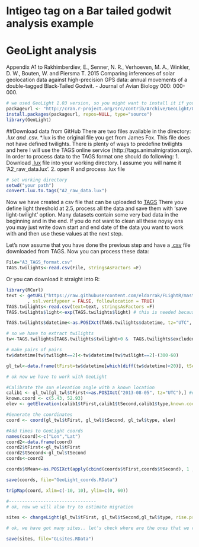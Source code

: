 <!--
%\VignetteEngine{knitr}
%\VignetteIndexEntry{Bar-Tailed Godwit GeoLight analysis}
%\VignetteDepends{FLightR}
-->
# Intigeo tag on a Bar tailed godwit analysis example
# GeoLight analysis
Appendix A1 to 
Rakhimberdiev, E., Senner, N. R., Verhoeven, M. A., Winkler, D. W., Bouten, W. and Piersma T. 2015 Comparing inferences of solar geolocation data against high-precision GPS data: annual movements of a double-tagged Black-Tailed Godwit. - Journal of Avian Biology 000: 000-000.

```r
# we used GeoLight 1.03 version, so you might want to install it if you want to get exactly the same results.
packageurl <- "http://cran.r-project.org/src/contrib/Archive/GeoLight/GeoLight_1.03.tar.gz"
install.packages(packageurl, repos=NULL, type="source")
library(GeoLight)
```
##Download data from GitHub
There are two files available in the directory: *.lux and *.csv. *.lux is the original file you get from James Fox. This file does not have defined twilights. There is plenty of ways to predefine twilights and here I will use the TAGS online service (http://tags.animalmigration.org). In order to process data to the TAGS format one should do following:
1. Download [.lux](https://raw.githubusercontent.com/eldarrak/FLightR/master/examples/black-tailed_godwit_Intigeo_tag_example/A2_raw_data.lux) file into your working directory. I assume you will name it 'A2_raw_data.lux'.
2. open R and process .lux file
```r
# set working directory
setwd("your path")
convert.lux.to.tags("A2_raw_data.lux")
```
Now we have created a csv file that can be uploaded to [TAGS](http://tags.animalmigration.org)
There you define light threshold at 2.5, process all the data and save them with 'save light-twilight' option.
Many datasets contain some very bad data in the beginning and in the end. If you do not want to clean all these noysy ens you may just write down start and end date of the data you want to work with and then use these values at the next step.

Let's now assume that you have done the previous step and have a [.csv](https://raw.githubusercontent.com/eldarrak/FLightR/master/examples/black-tailed_godwit_Intigeo_tag_example/A3_TAGS_format.csv) file downloaded from TAGS. Now you can process these data:

```r
File="A3_TAGS_format.csv"
TAGS.twilights<-read.csv(File, stringsAsFactors =F)
``` 
Or you can download it straight into R:
```r
library(RCurl)
text <- getURL("https://raw.githubusercontent.com/eldarrak/FLightR/master/examples/black-tailed_godwit_Intigeo_tag_example/A3_TAGS_format.csv"
		, ssl.verifypeer = FALSE, followlocation = TRUE)
TAGS.twilights<-read.csv(text=text, stringsAsFactors =F)
TAGS.twilights$light<-exp(TAGS.twilights$light) # this is needed because we log transformed data in convert.lux.to.tags()

TAGS.twilights$datetime<-as.POSIXct(TAGS.twilights$datetime, tz="UTC", format="%Y-%m-%dT%T")

# so we have to extract twilights
tw<-TAGS.twilights[TAGS.twilights$twilight>0 &  TAGS.twilights$excluded==0 & TAGS.twilights$datetime<as.POSIXct("2014-05-18", tz="UTC"),]

# make pairs of pairs
tw$datetime[tw$twilight==2]<-tw$datetime[tw$twilight==2]-(300-60)

gl_twl<-data.frame(tFirst=tw$datetime[which(diff(tw$datetime)<20)], tSecond=tw$datetime[which(diff(tw$datetime)<20)+1], type=tw$twilight[which(diff(tw$datetime)<20)])

# ok now we have to work with GeoLight

#Calibrate the sun elevation angle with a known location
calib1 <- gl_twl[gl_twl$tFirst<=as.POSIXct("2013-08-05", tz="UTC"),] #designate first twilights for calibration
known.coord <- c(5.43, 52.93)
elev <- getElevation(calib1$tFirst,calib1$tSecond,calib1$type,known.coord=known.coord,plot=T) #get sun elevation angle 

#Generate the coordinates
coord <- coord(gl_twl$tFirst, gl_twl$tSecond, gl_twl$type, elev)

#Add times to GeoLight coords
names(coord)<-c("Lon","Lat")
coord2<-data.frame(coord)
coord2$tFirst<-gl_twl$tFirst
coord2$tSecond<-gl_twl$tSecond
coords<-coord2

coords$tMean<-as.POSIXct(apply(cbind(coords$tFirst,coords$tSecond), 1 , mean), tz="UTC", origin="1970-01-01")

save(coords, file="GeoLight_coords.RData")

tripMap(coord, xlim=c(-10, 10), ylim=c(0, 60))

#---------------------------------
# ok, now we will also try to estimate migration 

sites <- changeLight(gl_twl$tFirst, gl_twl$tSecond,gl_twl$type, rise.prob = 0.5, set.prob = 0.5, days = 3, quantile=0.99)

# ok, we have got many sites.. let's check where are the ones that we really need..

save(sites, file="GLsites.RData")

```

